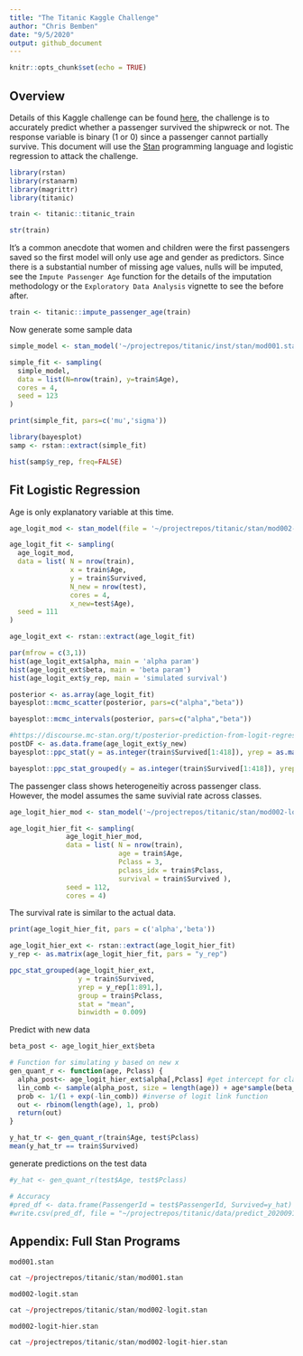 ```yaml
---
title: "The Titanic Kaggle Challenge"
author: "Chris Bemben"
date: "9/5/2020"
output: github_document
---
```


```r
knitr::opts_chunk$set(echo = TRUE)
```

## Overview

Details of this Kaggle challenge can be found [here](https://www.kaggle.com/c/titanic), the challenge is to accurately predict whether a passenger survived the shipwreck or not. The response variable is binary (1 or 0) since a passenger cannot partially survive. This document will use the [Stan](https://mc-stan.org/) programming language and logistic regression to attack the challenge.

```r
library(rstan)
library(rstanarm)
library(magrittr)
library(titanic)

train <- titanic::titanic_train

str(train)
```

It's a common anecdote that women and children were the first passengers saved so the first model will only use age and gender as predictors. Since there is a substantial number of missing age values, nulls will be imputed, see the `Impute Passenger Age` function for the details of the imputation methodology or the `Exploratory Data Analysis` vignette to see the before after.

```r
train <- titanic::impute_passenger_age(train)
```

Now generate some sample data

```r
simple_model <- stan_model('~/projectrepos/titanic/inst/stan/mod001.stan')
```

```r
simple_fit <- sampling(
  simple_model,
  data = list(N=nrow(train), y=train$Age),
  cores = 4,
  seed = 123
)
```

```r
print(simple_fit, pars=c('mu','sigma'))
```

```r
library(bayesplot)
samp <- rstan::extract(simple_fit)

hist(samp$y_rep, freq=FALSE)
```

## Fit Logistic Regression

Age is only explanatory variable at this time.

```r
age_logit_mod <- stan_model(file = '~/projectrepos/titanic/stan/mod002-logit.stan')
```

```r
age_logit_fit <- sampling(
  age_logit_mod,
  data = list( N = nrow(train), 
               x = train$Age, 
               y = train$Survived, 
               N_new = nrow(test),
               cores = 4,
               x_new=test$Age),
  seed = 111
)
```

```r
age_logit_ext <- rstan::extract(age_logit_fit)

par(mfrow = c(3,1))
hist(age_logit_ext$alpha, main = 'alpha param')
hist(age_logit_ext$beta, main = 'beta param')
hist(age_logit_ext$y_rep, main = 'simulated survival')
```

```r
posterior <- as.array(age_logit_fit)
bayesplot::mcmc_scatter(posterior, pars=c("alpha","beta"))
```

```r
bayesplot::mcmc_intervals(posterior, pars=c("alpha","beta"))
```

```r
#https://discourse.mc-stan.org/t/posterior-prediction-from-logit-regression/12217/2
postDF <- as.data.frame(age_logit_ext$y_new)
bayesplot::ppc_stat(y = as.integer(train$Survived[1:418]), yrep = as.matrix(postDF), stat = mean)
```

```r
bayesplot::ppc_stat_grouped(y = as.integer(train$Survived[1:418]), yrep = as.matrix(postDF), stat = mean, group = train$Pclass[1:418])
```
The passenger class shows heterogeneitiy across passenger class. However, the model assumes the same suvivial rate across classes.

```r
age_logit_hier_mod <- stan_model('~/projectrepos/titanic/stan/mod002-logit-hier.stan')
```

```r
age_logit_hier_fit <- sampling(
              age_logit_hier_mod,
              data = list( N = nrow(train),
                           age = train$Age,
                           Pclass = 3,
                           pclass_idx = train$Pclass,
                           survival = train$Survived ),
              seed = 112,
              cores = 4)
```

The survival rate is similar to the actual data.

```r
print(age_logit_hier_fit, pars = c('alpha','beta'))
```

```r
age_logit_hier_ext <- rstan::extract(age_logit_hier_fit)
y_rep <- as.matrix(age_logit_hier_fit, pars = "y_rep")

ppc_stat_grouped(age_logit_hier_ext,
                 y = train$Survived,
                 yrep = y_rep[1:891,],
                 group = train$Pclass,
                 stat = "mean",
                 binwidth = 0.009)

```

Predict with new data
```r

beta_post <- age_logit_hier_ext$beta

# Function for simulating y based on new x
gen_quant_r <- function(age, Pclass) {
  alpha_post<- age_logit_hier_ext$alpha[,Pclass] #get intercept for class of passenger
  lin_comb <- sample(alpha_post, size = length(age)) + age*sample(beta_post, size = length(age))
  prob <- 1/(1 + exp(-lin_comb)) #inverse of logit link function
  out <- rbinom(length(age), 1, prob)
  return(out)
}

y_hat_tr <- gen_quant_r(train$Age, test$Pclass)
mean(y_hat_tr == train$Survived)
```

generate predictions on the test data
```r
#y_hat <- gen_quant_r(test$Age, test$Pclass)

# Accuracy
#pred_df <- data.frame(PassengerId = test$PassengerId, Survived=y_hat)
#write.csv(pred_df, file = "~/projectrepos/titanic/data/predict_20200918.csv", row.names = F)
```



## Appendix: Full Stan Programs

`mod001.stan`
```r
cat ~/projectrepos/titanic/stan/mod001.stan
```

`mod002-logit.stan`
```r
cat ~/projectrepos/titanic/stan/mod002-logit.stan
```

`mod002-logit-hier.stan`
```r
cat ~/projectrepos/titanic/stan/mod002-logit-hier.stan
```
